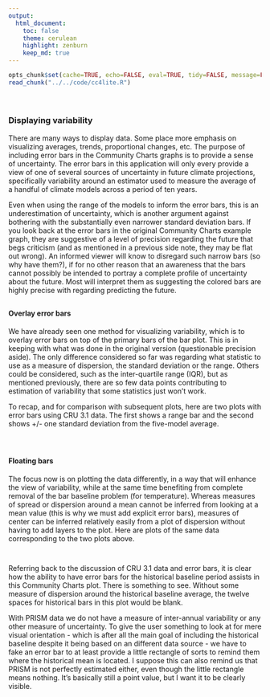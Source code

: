 ```yaml
---
output:
  html_document:
    toc: false
    theme: cerulean
    highlight: zenburn
    keep_md: true
---
```


```r
opts_chunk$set(cache=TRUE, echo=FALSE, eval=TRUE, tidy=FALSE, message=FALSE, warning=FALSE, results="asis", comment=NA)
read_chunk("../../code/cc4lite.R")
```

```r
```

```r
```

##
##
### Displaying variability

There are many ways to display data. Some place more emphasis on visualizing averages, trends, proportional changes, etc.
The purpose of including error bars in the Community Charts graphs is to provide a sense of uncertainty.
The error bars in this application will only every provide a view of one of several sources of uncertainty in future climate projections,
specifically variability around an estimator used to measure the average of a handful of climate models across a period of ten years.

Even when using the range of the models to inform the error bars, this is an underestimation of uncertainty, which is another argument against bothering with the substantially even narrower standard deviation bars.
If you look back at the error bars in the original Community Charts example graph, they are suggestive of a level of precision regarding the future that begs criticism
(and as mentioned in a previous side note, they may be flat out wrong).
An informed viewer will know to disregard such narrow bars (so why have them?), if for no other reason that an awareness that the bars cannot possibly be intended to portray a complete profile of uncertainty about the future.
Most will interpret them as suggesting the colored bars are highly precise with regarding predicting the future.

##
#### Overlay error bars

We have already seen one method for visualizing variability, which is to overlay error bars on top of the primary bars of the bar plot.
This is in keeping with what was done in the original version (questionable precision aside).
The only difference considered so far was regarding what statistic to use as a measure of dispersion, the standard deviation or the range.
Others could be considered, such as the inter-quartile range (IQR), but as mentioned previously,
there are so few data points contributing to estimation of variability that some statistics just won't work.

To recap, and for comparison with subsequent plots, here are two plots with error bars using CRU 3.1 data.
The first shows a range bar and the second shows +/- one standard deviation from the five-model average.

```r
```

```r
```

##
#### Floating bars

The focus now is on plotting the data differently, in a way that will enhance the view of variability,
while at the same time benefiting from complete removal of the bar baseline problem (for temperature).
Whereas measures of spread or dispersion around a mean cannot be inferred from looking at a mean value (this is why we must add explicit error bars),
measures of center can be inferred relatively easily from a plot of dispersion without having to add layers to the plot.
Here are plots of the same data corresponding to the two plots above.

```r
```

```r
```

Referring back to the discussion of CRU 3.1 data and error bars,
it is clear how the ability to have error bars for the historical baseline period assists in this Community Charts plot.
There is something to see. Without some measure of dispersion around the historical baseline average, the twelve spaces for historical bars in this plot would be blank.

With PRISM data we do not have a measure of inter-annual variability or any other measure of uncertainty.
To give the user something to look at for mere visual orientation - which is after all the main goal of including the historical baseline despite it being based on an different data source -
we have to fake an error bar to at least provide a little rectangle of sorts to remind them where the historical mean is located.
I suppose this can also remind us that PRISM is not perfectly estimated either, even though the little rectangle means nothing.
It's basically still a point value, but I want it to be clearly visible.

```r
```

<style>iframe.rChart{ width: 100%; height: 500px;}</style>
